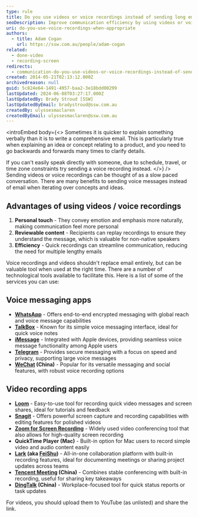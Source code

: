 ```yaml
---
type: rule
title: Do you use videos or voice recordings instead of sending long emails?
seoDescription: Improve communication efficiency by using videos or voice recordings instead of long emails—ideal for clarifying ideas quickly and engaging your team.
uri: do-you-use-voice-recordings-when-appropriate
authors:
  - title: Adam Cogan
    url: https://ssw.com.au/people/adam-cogan
related:
  - done-video
  - recording-screen
redirects:
  - communication-do-you-use-videos-or-voice-recordings-instead-of-sending-long-emails
created: 2014-05-21T02:13:12.000Z
archivedreason: null
guid: 5c824e64-1491-4957-baa2-3e18bdd00299
lastUpdated: 2024-06-08T03:27:17.000Z
lastUpdatedBy: Brady Stroud [SSW]
lastUpdatedByEmail: bradystroud@ssw.com.au
createdBy: ulyssesmaclaren
createdByEmail: ulyssesmaclaren@ssw.com.au
---
```

<introEmbed
  body={<>
Sometimes it is quicker to explain something verbally than it is to write a comprehensive email. This is particularly true when explaining an idea or concept relating to a product, and you need to go backwards and forwards many times to clarify details.

If you can't easily speak directly with someone, due to schedule, travel, or time zone constraints try sending a voice recording instead.
  </>}
/>
Sending videos or voice recordings can be thought of as a slow paced conversation. There are many benefits to sending voice messages instead of email when iterating over concepts and ideas.

## Advantages of using videos / voice recordings

1. **Personal touch** - They convey emotion and emphasis more naturally, making communication feel more personal
2. **Reviewable content** - Recipients can replay recordings to ensure they understand the message, which is valuable for non-native speakers
3. **Efficiency** - Quick recordings can streamline communication, reducing the need for multiple lengthy emails

Voice recordings and videos shouldn't replace email entirely, but can be valuable tool when used at the right time. There are a number of technological tools available to facilitate this. Here is a list of some of the services you can use:

## Voice messaging apps

* **[WhatsApp](https://www.whatsapp.com/)** - Offers end-to-end encrypted messaging with global reach and voice message capabilities
* **[TalkBox](https://talkbox.app/)** - Known for its simple voice messaging interface, ideal for quick voice notes
* **[iMessage](https://www.imore.com/how-share-location-contacts-and-more-imessages-iphone-or-ipad)** - Integrated with Apple devices, providing seamless voice message functionality among Apple users
* **[Telegram](https://telegram.org/)** - Provides secure messaging with a focus on speed and privacy, supporting large voice messages
* **[WeChat](https://weixin.qq.com/) (China)** - Popular for its versatile messaging and social features, with robust voice recording options

## Video recording apps

* **[Loom](https://www.loom.com/)** - Easy-to-use tool for recording quick video messages and screen shares, ideal for tutorials and feedback
* **[Snagit](https://www.techsmith.com/snagit/)** - Offers powerful screen capture and recording capabilities with editing features for polished videos
* **[Zoom for Screen Recording](https://www.zoom.com/en/products/screen-recorder/features/screen-recording/)** - Widely used video conferencing tool that also allows for high-quality screen recording
* **QuickTime Player (Mac)** - Built-in option for Mac users to record simple video and audio content easily
* **[Lark](https://www.larksuite.com/en_sg/) (aka [FeiShu](https://www.feishu.cn/))** - All-in-one collaboration platform with built-in recording features, ideal for documenting meetings or sharing project updates across teams
* **[Tencent Meeting](https://meeting.tencent.com/) (China)** - Combines stable conferencing with built-in recording, useful for sharing key takeaways
* **[DingTalk](https://www.dingtalk.com/en) (China)** - Workplace-focused tool for quick status reports or task updates

For videos, you should upload them to YouTube (as unlisted) and share the link.
